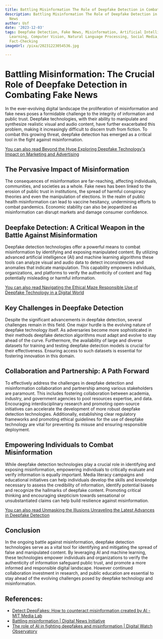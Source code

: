 ```yaml
---
title: Battling Misinformation The Role of Deepfake Detection in Combating Fake News
description: Battling Misinformation The Role of Deepfake Detection in Combating Fake
  News
author: Usf
date: '2023-12-03'
tags: Deepfake Detection, Fake News, Misinformation, Artificial Intelligence, Machine
  Learning, Computer Vision, Natural Language Processing, Social Media, Data Analytics,
  Fact-Checking
imageUrl: /pixa/20231223054536.jpg

---
```

# Battling Misinformation: The Crucial Role  of Deepfake Detection in Combating Fake News

In the ever-evolving digital landscape the proliferation of misinformation and fake news poses a formidable challenge  to the integrity of information and public trust. Deepfake technologies, with their ability to manipulate and synthesize  realistic visual and audio content, have further exacerbated this problem,  making it increasingly difficult to discern truth from fiction. To combat this growing threat, deepfake detection has emerged as a  critical tool in the fight against misinformation.

[You can also read Beyond the Hype Exploring  Deepfake Technology's Impact on  Marketing and Advertising](Beyond%20the%20Hype%20Exploring%20Deepfake%20Technology%27s%20Impact%20on%20Marketing%20and%20Advertising)


## The Pervasive Impact of Misinformation

The consequences of misinformation  are  far-reaching, affecting individuals, communities, and  societies as a whole. Fake news  has been linked to the erosion of  public trust  in institutions, the spread of harmful conspiracy theories and even  the manipulation of elections. In  the realm of public health misinformation can lead  to vaccine hesitancy, undermining efforts to  combat pandemics. Economic stability can  also  be  jeopardized as misinformation can disrupt markets and damage consumer confidence.

## Deepfake Detection: A Critical  Weapon in the Battle Against Misinformation

Deepfake detection technologies offer a powerful means  to  combat misinformation by identifying and exposing manipulated content. By utilizing advanced artificial intelligence (AI) and machine learning algorithms these tools can analyze  visual and audio data  to detect inconsistencies and anomalies that  indicate manipulation. This  capability empowers individuals, organizations, and platforms to verify the authenticity of content and  flag  potentially misleading  or harmful information.

[You can also read Navigating the Ethical Maze Responsible Use of Deepfake Technology in a  Digital  World](Navigating%20the%20Ethical%20Maze%20Responsible%20Use%20of%20Deepfake%20Technology%20in%20a%20Digital%20World)


## Key Challenges in Deepfake Detection

Despite the significant advancements in deepfake detection, several challenges remain in this  field.  One major hurdle is the evolving nature of deepfake technology itself. As adversaries become more sophisticated in their methods deepfake  detection algorithms must adapt and evolve to stay ahead  of the curve. Furthermore, the  availability  of large and diverse datasets for training and testing deepfake detection models  is crucial for their effectiveness. Ensuring  access to such datasets is essential for fostering innovation in this domain.

## Collaboration and Partnership: A Path Forward

To effectively address the challenges in deepfake detection and misinformation collaboration and partnership  among various stakeholders are paramount. This includes fostering collaboration between academia,  industry,  and government agencies to pool resources expertise, and data. Encouraging interdisciplinary research and promoting open-source initiatives can accelerate the development of  more robust deepfake detection  technologies. Additionally, establishing clear regulatory frameworks and promoting ethical guidelines for the use of deepfake technology are vital for preventing its misuse and ensuring responsible deployment.

## Empowering Individuals to Combat Misinformation

While deepfake detection technologies play a crucial role in identifying and exposing misinformation, empowering individuals to critically evaluate and verify information is equally important. Media literacy campaigns and  educational initiatives can help individuals develop  the skills and knowledge necessary to assess the credibility of information, identify potential biases  and recognize the hallmarks of deepfake content. Promoting critical thinking and encouraging skepticism towards sensational  or  unsubstantiated claims can help build resilience against  misinformation.

[You can also  read Unmasking the Illusions Unraveling the Latest Advances in Deepfake Detection](Unmasking%20the%20Illusions%20Unraveling%20the%20Latest%20Advances%20in%20Deepfake%20Detection)


## Conclusion

In the ongoing battle against misinformation, deepfake detection technologies serve as a  vital tool for identifying and mitigating the spread of false  and manipulated content. By leveraging AI and machine learning, these technologies empower individuals and organizations  to verify  the authenticity of information safeguard public  trust, and promote a more informed and responsible digital landscape.  However continued collaboration investment in research, and public education are essential to stay ahead of the evolving challenges posed by deepfake technology and misinformation.

## References:
- [Detect DeepFakes: How to counteract misinformation created by AI - MIT Media Lab](https://www.media.mit.edu/projects/detect-fakes/overview/)
- [Battling misinformation | Digital News Initiative](https://newsinitiative.withgoogle.com/dnifund/report/battling-misinformation/)
- [The role of AI in fighting deepfakes and misinformation | Digital Watch Observatory](https://dig.watch/updates/the-role-of-ai-in-fighting-deepfakes-and-misinformation)
